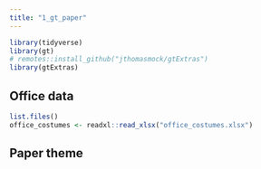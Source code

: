 ```yaml
---
title: "1_gt_paper"
---
```


```r
library(tidyverse)
library(gt)
# remotes::install_github("jthomasmock/gtExtras")
library(gtExtras)

```

## Office data
```r
list.files()
office_costumes <- readxl::read_xlsx("office_costumes.xlsx")
```

## Paper theme

